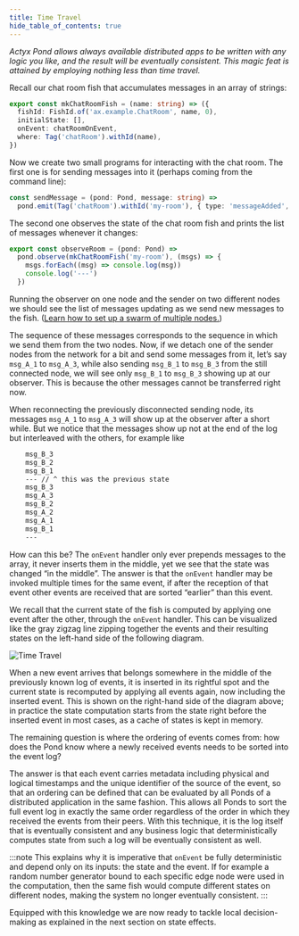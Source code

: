 ```yaml
---
title: Time Travel
hide_table_of_contents: true
---
```


_Actyx Pond allows always available distributed apps to be written with any logic you like, and the result will be eventually consistent.
This magic feat is attained by employing nothing less than time travel._

Recall our chat room fish that accumulates messages in an array of strings:

```typescript
export const mkChatRoomFish = (name: string) => ({
  fishId: FishId.of('ax.example.ChatRoom', name, 0),
  initialState: [],
  onEvent: chatRoomOnEvent,
  where: Tag('chatRoom').withId(name),
})
```

Now we create two small programs for interacting with the chat room.
The first one is for sending messages into it (perhaps coming from the command line):

```typescript
const sendMessage = (pond: Pond, message: string) =>
  pond.emit(Tag('chatRoom').withId('my-room'), { type: 'messageAdded', message })
```

The second one observes the state of the chat room fish and prints the list of messages whenever it changes:

```typescript
export const observeRoom = (pond: Pond) =>
  pond.observe(mkChatRoomFish('my-room'), (msgs) => {
    msgs.forEach((msg) => console.log(msg))
    console.log('---')
  })
```

Running the observer on one node and the sender on two different nodes we should see the list of messages updating as we send new messages to the fish.
([Learn how to set up a swarm of multiple nodes.](../../swarms/setup-swarm.mdx))

The sequence of these messages corresponds to the sequence in which we send them from the two nodes.
Now, if we detach one of the sender nodes from the network for a bit and send some messages from it, let’s say `msg_A_1` to `msg_A_3`, while also sending `msg_B_1` to `msg_B_3` from the still connected node, we will see only `msg_B_1` to `msg_B_3` showing up at our observer.
This is because the other messages cannot be transferred right now.

When reconnecting the previously disconnected sending node, its messages `msg_A_1` to `msg_A_3` will show up at the observer after a short while.
But we notice that the messages show up not at the end of the log but interleaved with the others, for example like

```bash
    msg_B_3
    msg_B_2
    msg_B_1
    --- // ^ this was the previous state
    msg_B_3
    msg_A_3
    msg_B_2
    msg_A_2
    msg_A_1
    msg_B_1
    ---
```

How can this be?
The `onEvent` handler only ever prepends messages to the array, it never inserts them in the middle, yet we see that the state was changed “in the middle”.
The answer is that the `onEvent` handler may be invoked multiple times for the same event, if after the reception of that event other events are received that are sorted “earlier” than this event.

We recall that the current state of the fish is computed by applying one event after the other, through the `onEvent` handler.
This can be visualized like the gray zigzag line zipping together the events and their resulting states on the left-hand side of the following diagram.

![Time Travel](/images/pond/time-travel.svg)

When a new event arrives that belongs somewhere in the middle of the previously known log of events, it is inserted in its rightful spot and the current state is recomputed by applying all events again, now including the inserted event.
This is shown on the right-hand side of the diagram above; in practice the state computation starts from the state right before the inserted event in most cases, as a cache of states is kept in memory.

The remaining question is where the ordering of events comes from: how does the Pond know where a newly received events needs to be sorted into the event log?

The answer is that each event carries metadata including physical and logical timestamps and the unique identifier of the source of the event, so that an ordering can be defined that can be evaluated by all Ponds of a distributed application in the same fashion.
This allows all Ponds to sort the full event log in exactly the same order regardless of the order in which they received the events from their peers.
With this technique, it is the log itself that is eventually consistent and any business logic that deterministically computes state from such a log will be eventually consistent as well.

:::note
This explains why it is imperative that `onEvent` be fully deterministic and depend only on its inputs: the state and the event. If for example a random number generator bound to each specific edge node were used in the computation, then the same fish would compute different states on different nodes, making the system no longer eventually consistent.
:::

Equipped with this knowledge we are now ready to tackle local decision-making as explained in the next section on state
effects.
